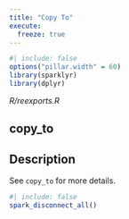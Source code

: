 ```yaml
---
title: "Copy To"
execute:
  freeze: true
---
```


```r
#| include: false
options("pillar.width" = 60)
library(sparklyr) 
library(dplyr)
```

*R/reexports.R*

## copy_to

## Description
See `copy_to` for more details. 











```r
#| include: false
spark_disconnect_all()
```
